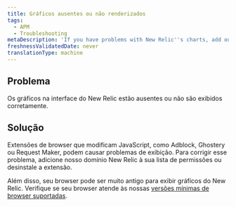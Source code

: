 ```yaml
---
title: Gráficos ausentes ou não renderizados
tags:
  - APM
  - Troubleshooting
metaDescription: 'If you have problems with New Relic''s charts, add our site to the allow list in your ad blocker, or upgrade your browser.'
freshnessValidatedDate: never
translationType: machine
---
```


## Problema

Os gráficos na interface do New Relic estão ausentes ou não são exibidos corretamente.

## Solução

Extensões de browser que modificam JavaScript, como Adblock, Ghostery ou Request Maker, podem causar problemas de exibição. Para corrigir esse problema, adicione nosso domínio New Relic à sua lista de permissões ou desinstale a extensão.

Além disso, seu browser pode ser muito antigo para exibir gráficos do New Relic. Verifique se seu browser atende às nossas [versões mínimas de browser suportadas](/docs/apm/new-relic-apm/getting-started/supported-browsers).

